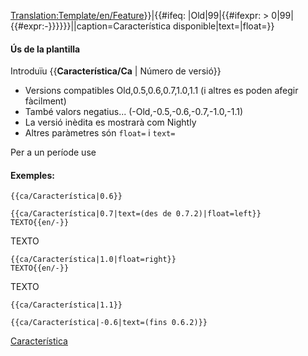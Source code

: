 <noinclude>[[Translation:Template/en/Feature]]</noinclude><noinclude></noinclude><includeonly>{{en/VersionBox|{{#ifeq: {{{1|}}}|Old|0|{{#ifexpr: {{{1|}}} < 0|0|{{{1|}}}}}}}|{{#ifeq: {{{1|}}}|Old|99|{{#ifexpr: {{{1|}}} > 0|99|{{#expr:-{{{1|}}}}}}}}}||caption=Característica disponible|text={{{text|}}}|float={{{float|}}}}}</includeonly><noinclude>

====Ús de la plantilla====
Introduïu <nowiki>{{</nowiki>'''Característica/Ca'''<nowiki> | Número de versió}}</nowiki>
*Versions compatibles Old,0.5,0.6,0.7,1.0,1.1 (i altres es poden afegir fàcilment)
*També valors negatius... (-Old,-0.5,-0.6,-0.7,-1.0,-1.1)
*La versió inèdita es mostrarà com Nightly
*Altres paràmetres són <code>float=</code> i <code>text=</code>
Per a un període use {{en/S|Característica_període/Ca}}

====Exemples:====
<pre>{{ca/Característica|0.6}}</pre>
{{ca/Característica|0.6}}
<pre>{{ca/Característica|0.7|text=(des de 0.7.2)|float=left}}
TEXTO{{en/-}}</pre>
{{ca/Característica|0.7|text=(des de 0.7.2)|float=left}}
TEXTO{{en/-}}
<pre>{{ca/Característica|1.0|float=right}}
TEXTO{{en/-}}</pre>
{{ca/Característica|1.0|float=right}}
TEXTO{{en/-}}
<pre>{{ca/Característica|1.1}}</pre>
{{ca/Característica|1.1}}
<pre>{{ca/Característica|-0.6|text=(fins 0.6.2)}}</pre>
{{ca/Característica|-0.6|text=(fins 0.6.2)}}


[[Category:ca/Plantilles|Característica]]
</noinclude>